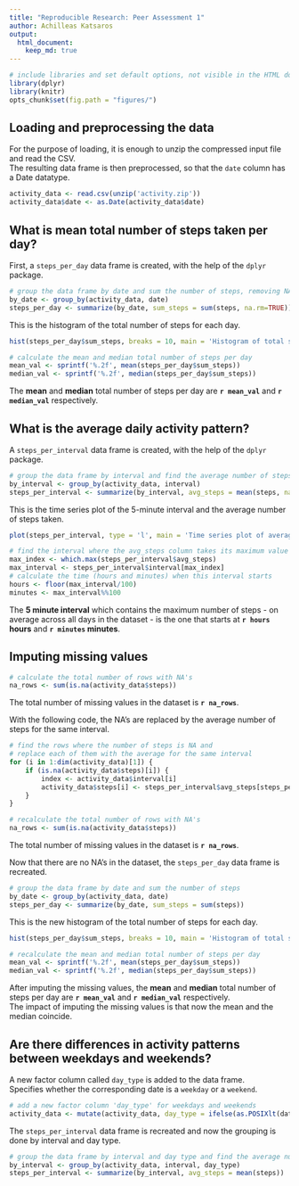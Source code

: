 ```yaml
---
title: "Reproducible Research: Peer Assessment 1"
author: Achilleas Katsaros
output: 
  html_document:
    keep_md: true
---
```


```r
# include libraries and set default options, not visible in the HTML document
library(dplyr)
library(knitr)
opts_chunk$set(fig.path = "figures/")
```

## Loading and preprocessing the data

For the purpose of loading, it is enough to unzip the compressed input file and read the CSV.  
The resulting data frame is then preprocessed, so that the `date` column has a Date datatype.

```r
activity_data <- read.csv(unzip('activity.zip'))
activity_data$date <- as.Date(activity_data$date)
```

## What is mean total number of steps taken per day?

First, a `steps_per_day` data frame is created, with the help of the `dplyr` package.

```r
# group the data frame by date and sum the number of steps, removing NA's
by_date <- group_by(activity_data, date)
steps_per_day <- summarize(by_date, sum_steps = sum(steps, na.rm=TRUE))
```

This is the histogram of the total number of steps for each day.

```r
hist(steps_per_day$sum_steps, breaks = 10, main = 'Histogram of total steps per day', xlab = 'Total steps per day', col = 'green')
```

```r
# calculate the mean and median total number of steps per day
mean_val <- sprintf('%.2f', mean(steps_per_day$sum_steps))
median_val <- sprintf('%.2f', median(steps_per_day$sum_steps))
```

The **mean** and **median** total number of steps per day are **`r mean_val`** and **`r median_val`** respectively.

## What is the average daily activity pattern?

A `steps_per_interval` data frame is created, with the help of the `dplyr` package.

```r
# group the data frame by interval and find the average number of steps, removing NA's
by_interval <- group_by(activity_data, interval)
steps_per_interval <- summarize(by_interval, avg_steps = mean(steps, na.rm=TRUE))
```

This is the time series plot of the 5-minute interval and the average number of steps taken.

```r
plot(steps_per_interval, type = 'l', main = 'Time series plot of average number of steps', xlab = '5-minute interval', ylab = 'Average number of steps', col = 'blue')
```

```r
# find the interval where the avg_steps column takes its maximum value
max_index <- which.max(steps_per_interval$avg_steps)
max_interval <- steps_per_interval$interval[max_index]
# calculate the time (hours and minutes) when this interval starts
hours <- floor(max_interval/100)
minutes <- max_interval%%100
```

The **5 minute interval** which contains the maximum number of steps - on average across all days in the dataset - is the one that starts at **`r hours` hours** and **`r minutes` minutes**.

## Imputing missing values

```r
# calculate the total number of rows with NA's
na_rows <- sum(is.na(activity_data$steps))
```

The total number of missing values in the dataset is **`r na_rows`**.

With the following code, the NA's are replaced by the average number of steps for the same interval.

```r
# find the rows where the number of steps is NA and
# replace each of them with the average for the same interval
for (i in 1:dim(activity_data)[1]) {
    if (is.na(activity_data$steps)[i]) {
        index <- activity_data$interval[i]
        activity_data$steps[i] <- steps_per_interval$avg_steps[steps_per_interval$interval == index]
    }
}
```

```r
# recalculate the total number of rows with NA's
na_rows <- sum(is.na(activity_data$steps))
```

The total number of missing values in the dataset is **`r na_rows`**.

Now that there are no NA's in the dataset, the `steps_per_day` data frame is recreated.

```r
# group the data frame by date and sum the number of steps
by_date <- group_by(activity_data, date)
steps_per_day <- summarize(by_date, sum_steps = sum(steps))
```

This is the new histogram of the total number of steps for each day.

```r
hist(steps_per_day$sum_steps, breaks = 10, main = 'Histogram of total steps per day', xlab = 'Total steps per day', col = 'orangered')
```

```r
# recalculate the mean and median total number of steps per day
mean_val <- sprintf('%.2f', mean(steps_per_day$sum_steps))
median_val <- sprintf('%.2f', median(steps_per_day$sum_steps))
```

After imputing the missing values, the **mean** and **median** total number of steps per day are **`r mean_val`** and **`r median_val`** respectively.  
The impact of imputing the missing values is that now the mean and the median coincide.

## Are there differences in activity patterns between weekdays and weekends?

A new factor column called `day_type` is added to the data frame.  
Specifies whether the corresponding date is a `weekday` or a `weekend`.

```r
# add a new factor column 'day_type' for weekdays and weekends
activity_data <- mutate(activity_data, day_type = ifelse(as.POSIXlt(date)$wday %in% c(0, 6), 'weekend', 'weekday'))
```

The `steps_per_interval` data frame is recreated and now the grouping is done by interval and day type.

```r
# group the data frame by interval and day type and find the average number of steps
by_interval <- group_by(activity_data, interval, day_type)
steps_per_interval <- summarize(by_interval, avg_steps = mean(steps))
```
